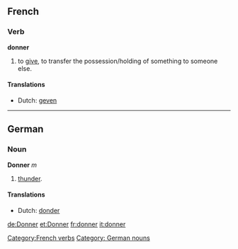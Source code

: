 ==French==
===Verb===
'''donner'''

# to [[give]], to transfer the possession/holding of something to someone else.

====Translations====
*Dutch: [[geven]]

----

==German==
===Noun===
'''Donner''' ''m''

# [[thunder]].

====Translations====
*Dutch: [[donder]]

[[Category:French verbs]]
[[Category: German nouns]]

[[de:Donner]]
[[et:Donner]]
[[fr:donner]]
[[it:donner]]